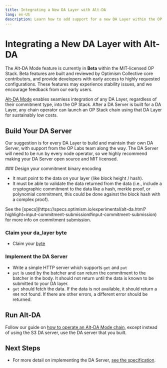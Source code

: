 ```yaml
---
title: Integrating a New DA Layer with Alt-DA
lang: en-US
description: Learn how to add support for a new DA Layer within the OP Stack.
---
```



# Integrating a New DA Layer with Alt-DA

<Callout type="warning">
  The Alt-DA Mode feature is currently in <strong>Beta</strong>  within the MIT-licensed OP Stack. Beta features are built and reviewed by Optimism Collective core contributors, and provide developers with early access to highly requested configurations.
  These features may experience stability issues, and we encourage feedback from our early users.
</Callout>

[Alt-DA Mode](/stack/beta-features/alt-da-mode) enables seamless integration of any DA Layer, regardless of their commitment type, into the OP Stack. After a DA Server is built for a DA Layer, any chain operator can launch an OP Stack chain using that DA Layer for sustainably low costs.

## Build Your DA Server

Our suggestion is for every DA Layer to build and maintain their own DA Server, with support from the OP Labs team along the way. The DA Server will need to be run by every node operator, so we highly recommend making your DA Server open source and MIT licensed.

<Steps>
  ### Design your commitment binary encoding

  *   It must point to the data on your layer (like block height / hash).
  *   It must be able to validate the data returned from the data (i.e., include a cryptographic commitment to the data like a hash, merkle proof, or polynomial commitment, this could be done against the block hash with a complex proof).

  <Callout>
    See the [specs](https://specs.optimism.io/experimental/alt-da.html?highlight=input-commitment-submission#input-commitment-submission) for more info on commitment submission.
  </Callout>

  ### Claim your da\_layer byte

  *   Claim your [byte](https://github.com/ethereum-optimism/specs/discussions/135)

  ### Implement the DA Server

  *   Write a simple HTTP server which supports `get` and `put`
  *   `put` is used by the batcher and can return the commitment to the batcher in the body. It should not return until the data is known to be submitted to your DA layer.
  *   `get` should fetch the data. If the data is not available, it should return a `404` not found. If there are other errors, a different error should be returned.

</Steps>

## Run Alt-DA
Follow our guide on [how to operate an Alt-DA Mode chain](/builders/chain-operators/features/alt-da-mode), except instead of using the S3 DA server, use the DA server that you built.

## Next Steps

*   For more detail on implementing the DA Server, [see the specification](https://specs.optimism.io/experimental/alt-da.html#da-server).
